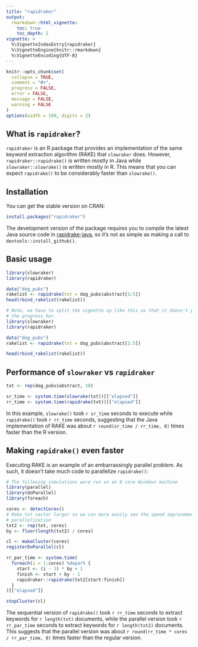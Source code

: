 ```yaml
---
title: "rapidraker"
output:
  rmarkdown::html_vignette:
    toc: true
    toc_depth: 2
vignette: >
  %\VignetteIndexEntry{rapidraker}
  %\VignetteEngine{knitr::rmarkdown}
  %\VignetteEncoding{UTF-8}
---
```


```r
knitr::opts_chunk$set(
  collapse = TRUE,
  comment = "#>",
  progress = FALSE,
  error = FALSE, 
  message = FALSE,
  warning = FALSE
)
options(width = 100, digits = 2)
```

## What is `rapidraker`?

`rapidraker` is an R package that provides an implementation of the same keyword extraction algorithm (RAKE) that `slowraker` does. However, `rapidraker::rapidrake()` is written mostly in Java while `slowraker::slowrake()` is written mostly in R. This means that you can expect `rapidrake()` to be considerably faster than `slowrake()`.

## Installation

You can get the stable version on CRAN:

```r
install.packages("rapidraker")
```

The development version of the package requires you to compile the latest Java source code in [rapidrake-java](https://github.com/crew102/rapidrake-java), so it's not as simple as making a call to  `devtools::install_github()`.

## Basic usage

```r
library(slowraker)
library(rapidraker)

data("dog_pubs")
rakelist <- rapidrake(txt = dog_pubs$abstract[1:5])
head(rbind_rakelist(rakelist))
```

```r
# Note, we have to split the vignette up like this so that it doesn't print 
# the progress bar.
library(slowraker)
library(rapidraker)

data("dog_pubs")
rakelist <- rapidrake(txt = dog_pubs$abstract[1:5])
```

```r
head(rbind_rakelist(rakelist))
```

## Performance of `slowraker` vs `rapidraker`

```r
txt <- rep(dog_pubs$abstract, 20)

sr_time <- system.time(slowrake(txt))[["elapsed"]]
rr_time <- system.time(rapidrake(txt))[["elapsed"]]
```

In this example, `slowrake()` took `r sr_time` seconds to execute while `rapidrake()` took `r rr_time` seconds, suggesting that the Java implementation of RAKE was about `r round(sr_time / rr_time, 0)` times faster than the R version.

## Making `rapidrake()` even faster

Executing RAKE is an example of an embarrassingly parallel problem. As such, it doesn't take much code to parallelize `rapidrake()`:

```r
# The following simulations were run on an 8 core Windows machine
library(parallel)
library(doParallel)
library(foreach)

cores <- detectCores()
# Make txt vector larger so we can more easily see the speed improvement of 
# parallelization
txt2 <- rep(txt, cores) 
by <- floor(length(txt2) / cores)

cl <- makeCluster(cores)
registerDoParallel(cl)

rr_par_time <- system.time(
  foreach(i = 1:cores) %dopar% {
    start <- (i - 1) * by + 1
    finish <- start + by - 1
    rapidraker::rapidrake(txt2[start:finish])
  }
)[["elapsed"]]

stopCluster(cl)
```

The sequential version of `rapidrake()` took `r rr_time` seconds to extract keywords for `r length(txt)` documents, while the parallel version took `r rr_par_time` seconds to extract keywords for `r length(txt2)` documents. This suggests that the parallel version was about `r round(rr_time * cores / rr_par_time, 0)` times faster than the regular version.